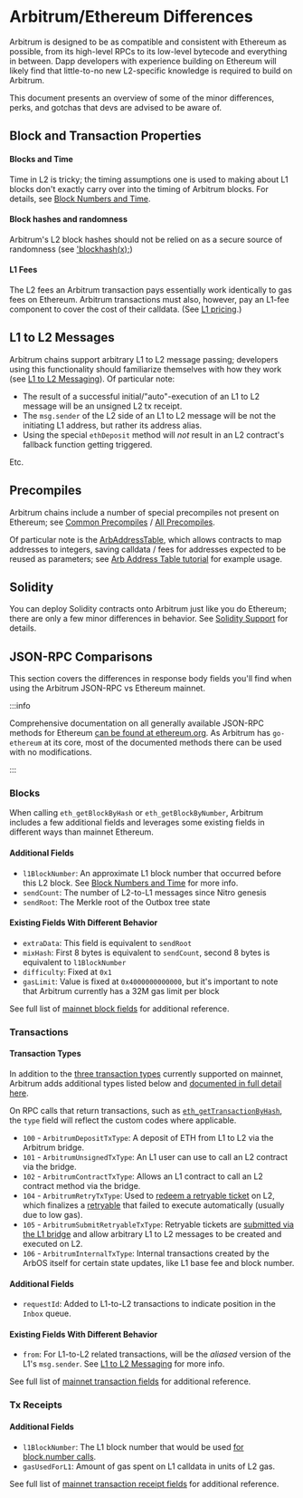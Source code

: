 # Arbitrum/Ethereum Differences

Arbitrum is designed to be as compatible and consistent with Ethereum as possible, from its high-level RPCs to its low-level bytecode and everything in between. Dapp developers with experience building on Ethereum will likely find that little-to-no new L2-specific knowledge is required to build on Arbitrum.

This document presents an overview of some of the minor differences, perks, and gotchas that devs are advised to be aware of.

## Block and Transaction Properties

#### Blocks and Time

Time in L2 is tricky; the timing assumptions one is used to making about L1 blocks don't exactly carry over into the timing of Arbitrum blocks. For details, see [Block Numbers and Time](./time.mdx).

#### Block hashes and randomness

Arbitrum's L2 block hashes should not be relied on as a secure source of randomness (see ['blockhash(x);](./solidity-support.mdx))

#### L1 Fees

The L2 fees an Arbitrum transaction pays essentially work identically to gas fees on Ethereum. Arbitrum transactions must also, however, pay an L1-fee component to cover the cost of their calldata. (See [L1 pricing](./arbos/l1-pricing.mdx).)

## L1 to L2 Messages

Arbitrum chains support arbitrary L1 to L2 message passing; developers using this functionality should familiarize themselves with how they work (see [L1 to L2 Messaging](./arbos/l1-to-l2-messaging.mdx)). Of particular note:

-   The result of a successful initial/"auto"-execution of an L1 to L2 message will be an unsigned L2 tx receipt.
-   The `msg.sender` of the L2 side of an L1 to L2 message will be not the initiating L1 address, but rather its address alias.
-   Using the special `ethDeposit` method will _not_ result in an L2 contract's fallback function getting triggered.

Etc.

## Precompiles

Arbitrum chains include a number of special precompiles not present on Ethereum; see [Common Precompiles](./arbos/common-precompiles.mdx) / [All Precompiles](./arbos/precompiles.mdx).

Of particular note is the [ArbAddressTable](./arbos/precompiles#ArbAddressTable), which allows contracts to map addresses to integers, saving calldata / fees for addresses expected to be reused as parameters; see [Arb Address Table tutorial](https://github.com/OffchainLabs/arbitrum-tutorials/tree/master/packages/address-table) for example usage.

## Solidity

You can deploy Solidity contracts onto Arbitrum just like you do Ethereum; there are only a few minor differences in behavior. See [Solidity Support](./solidity-support.mdx) for details.

## JSON-RPC Comparisons

This section covers the differences in response body fields you'll find when using the Arbitrum JSON-RPC vs Ethereum mainnet. 

:::info

Comprehensive documentation on all generally available JSON-RPC methods for Ethereum [can be found at ethereum.org](https://ethereum.org/en/developers/docs/apis/json-rpc/). As Arbitrum has `go-ethereum` at its core, most of the documented methods there can be used with no modifications.

:::

### Blocks

When calling `eth_getBlockByHash` or `eth_getBlockByNumber`, Arbitrum includes a few additional fields and leverages some existing fields in different ways than mainnet Ethereum.

#### Additional Fields

-   `l1BlockNumber`: An approximate L1 block number that occurred before this L2 block. See [Block Numbers and Time](time) for more info.
-   `sendCount`: The number of L2-to-L1 messages since Nitro genesis
-   `sendRoot`: The Merkle root of the Outbox tree state

#### Existing Fields With Different Behavior

-   `extraData`: This field is equivalent to `sendRoot`
-   `mixHash`: First 8 bytes is equivalent to `sendCount`, second 8 bytes is equivalent to `l1BlockNumber`
-   `difficulty`: Fixed at `0x1`
-   `gasLimit`: Value is fixed at `0x4000000000000`, but it's important to note that Arbitrum currently has a 32M gas limit per block

See full list of [mainnet block fields](https://ethereum.org/en/developers/docs/apis/json-rpc/#eth_getblockbyhash) for additional reference.

### Transactions

#### Transaction Types

In addition to the [three transaction types](https://ethereum.org/en/developers/docs/transactions/#types-of-transactions) currently supported on mainnet, Arbitrum adds additional types listed below and [documented in full detail here](arbos/geth#transaction-types).

On RPC calls that return transactions, such as [`eth_getTransactionByHash`](https://ethereum.org/en/developers/docs/apis/json-rpc/#eth_gettransactionbyhash), the `type` field will reflect the custom codes where applicable. 

-   `100` - `ArbitrumDepositTxType`: A deposit of ETH from L1 to L2 via the Arbitrum bridge.
-   `101` - `ArbitrumUnsignedTxType`: An L1 user can use to call an L2 contract via the bridge.
-   `102` - `ArbitrumContractTxType`: Allows an L1 contract to call an L2 contract method via the bridge.
-   `104` - `ArbitrumRetryTxType`: Used to [redeem a retryable ticket](arbos/l1-to-l2-messaging#redeeming-a-retryable) on L2, which finalizes a [retryable](/arbos/l1-to-l2-messaging#retryables) that failed to execute automatically (usually due to low gas).
-   `105` - `ArbitrumSubmitRetryableTxType`: Retryable tickets are [submitted via the L1 bridge](/arbos/l1-to-l2-messaging#submitting-a-retryable) and allow arbitrary L1 to L2 messages to be created and executed on L2.
-   `106` - `ArbitrumInternalTxType`: Internal transactions created by the ArbOS itself for certain state updates, like L1 base fee and block number.

#### Additional Fields

-   `requestId`: Added to L1-to-L2 transactions to indicate position in the `Inbox` queue.

#### Existing Fields With Different Behavior

-   `from`: For L1-to-L2 related transactions, will be the _aliased_ version of the L1's `msg.sender`. See [L1 to L2 Messaging](./arbos/l1-to-l2-messaging.mdx) for more info. 

See full list of [mainnet transaction fields](https://ethereum.org/en/developers/docs/apis/json-rpc/#eth_gettransactionbyhash) for additional reference.

### Tx Receipts

#### Additional Fields

-   `l1BlockNumber`: The L1 block number that would be used [for block.number calls](time).
-   `gasUsedForL1`: Amount of gas spent on L1 calldata in units of L2 gas.

See full list of [mainnet transaction receipt fields](https://ethereum.org/en/developers/docs/apis/json-rpc/#eth_gettransactionreceipt) for additional reference.
